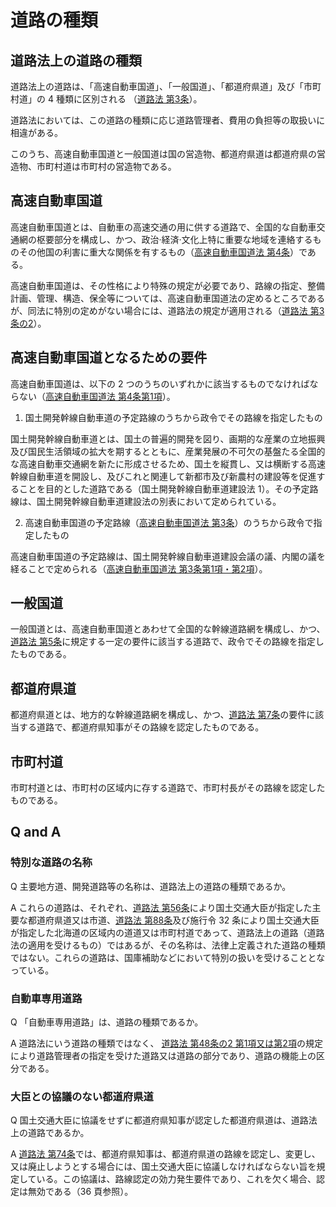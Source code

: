 
# 道路の種類

## 道路法上の道路の種類

道路法上の道路は、「高速自動車国道」、「一般国道」、「都道府県道」及び「市町村道」の 4 種類に区別される （[道路法 第3条](https://elaws.e-gov.go.jp/document?lawid=327AC1000000180#Mp-At_3)）。

道路法においては、この道路の種類に応じ道路管理者、費用の負担等の取扱いに相違がある。

このうち、高速自動車国道と一般国道は国の営造物、都道府県道は都道府県の営造物、市町村道は市町村の営造物である。

## 高速自動車国道

高速自動車国道とは、自動車の高速交通の用に供する道路で、全国的な自動車交通網の枢要部分を構成し、かつ、政治·経済·文化上特に重要な地域を連絡するものその他国の利害に重大な関係を有するもの（[高速自動車国道法 第4条](https://elaws.e-gov.go.jp/document?lawid=332AC0000000079#Mp-At_4)）である。

高速自動車国道は、その性格により特殊の規定が必要であり、路線の指定、整備計画、管理、構造、保全等については、高速自動車国道法の定めるところであるが、同法に特別の定めがない場合には、道路法の規定が適用される（[道路法 第3条の2](https://elaws.e-gov.go.jp/document?lawid=327AC1000000180#Mp-At_3_2)）。

## 高速自動車国道となるための要件

高速自動車国道は、以下の 2 つのうちのいずれかに該当するものでなければならない（[高速自動車国道法 第4条第1項](https://elaws.e-gov.go.jp/document?lawid=332AC0000000079#Mp-At_4)）。

1. 国土開発幹線自動車道の予定路線のうちから政令でその路線を指定したもの

国土開発幹線自動車道とは、国土の普遍的開発を図り、画期的な産業の立地振興及び国民生活領域の拡大を期するとともに、産業発展の不可欠の基盤たる全国的な高速自動車交通網を新たに形成させるため、国土を縦貫し、又は横断する高速幹線自動車道を開設し、及びこれと関連して新都市及び新農村の建設等を促進することを目的とした道路である（国土開発幹線自動車道建設法 1）。その予定路線は、国土開発幹線自動車道建設法の別表において定められている。

2. 高速自動車国道の予定路線（[高速自動車国道法 第3条](https://elaws.e-gov.go.jp/document?lawid=332AC0000000079#Mp-At_3)）のうちから政令で指定したもの

高速自動車国道の予定路線は、国土開発幹線自動車道建設会議の議、内閣の議を経ることで定められる（[高速自動車国道法 第3条第1項・第2項](https://elaws.e-gov.go.jp/document?lawid=332AC0000000079#Mp-At_3)）。

## 一般国道

一般国道とは、高速自動車国道とあわせて全国的な幹線道路網を構成し、かつ、[道路法 第5条](https://elaws.e-gov.go.jp/document?lawid=327AC1000000180#Mp-At_5)に規定する一定の要件に該当する道路で、政令でその路線を指定したものである。

## 都道府県道

都道府県道とは、地方的な幹線道路網を構成し、かつ、[道路法 第7条](https://elaws.e-gov.go.jp/document?lawid=327AC1000000180#Mp-At_7)の要件に該当する道路で、都道府県知事がその路線を認定したものである。

## 市町村道

市町村道とは、市町村の区域内に存する道路で、市町村長がその路線を認定したものである。

## Q and A

### 特別な道路の名称

Q 主要地方道、開発道路等の名称は、道路法上の道路の種類であるか。

A これらの道路は、それぞれ、[道路法 第56条](https://elaws.e-gov.go.jp/document?lawid=327AC1000000180#Mp-At_56)により国土交通大臣が指定した主要な都道府県道又は市道、[道路法 第88条](https://elaws.e-gov.go.jp/document?lawid=327AC1000000180#Mp-At_88)及び施行令 32 条により国土交通大臣が指定した北海道の区域内の道道又は市町村道であって、道路法上の道路（道路法の適用を受けるもの）ではあるが、その名称は、法律上定義された道路の種類ではない。これらの道路は、国庫補助などにおいて特別の扱いを受けることとなっている。

### 自動車専用道路

Q 「自動車専用道路」は、道路の種類であるか。

A 道路法にいう道路の種類ではなく、 [道路法 第48条の2 第1項又は第2項](https://elaws.e-gov.go.jp/document?lawid=327AC1000000180#Mp-At_48_2)の規定により道路管理者の指定を受けた道路又は道路の部分であり、道路の機能上の区分である。

### 大臣との協議のない都道府県道

Q 国土交通大臣に協議をせずに都道府県知事が認定した都道府県道は、道路法上の道路であるか。

A  [道路法 第74条](https://elaws.e-gov.go.jp/document?lawid=327AC1000000180#Mp-At_74)では、都道府県知事は、都道府県道の路線を認定し、変更し、又は廃止しようとする場合には、国土交通大臣に協議しなければならない旨を規定している。この協議は、路線認定の効力発生要件であり、これを欠く場合、認定は無効である（36 頁参照）。
